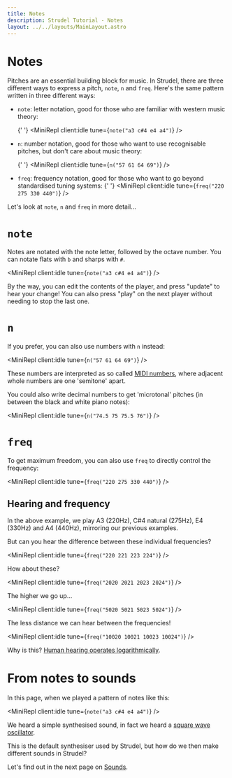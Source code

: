 ```yaml
---
title: Notes
description: Strudel Tutorial - Notes
layout: ../../layouts/MainLayout.astro
---
```



# Notes

Pitches are an essential building block for music.
In Strudel, there are three different ways to express a pitch, `note`, `n` and `freq`.
Here's the same pattern written in three different ways:

- `note`: letter notation, good for those who are familiar with western music theory:

  {' '}
  <MiniRepl client:idle tune={`note("a3 c#4 e4 a4")`} />

- `n`: number notation, good for those who want to use recognisable pitches, but don't care about music theory:

  {' '}
  <MiniRepl client:idle tune={`n("57 61 64 69")`} />

- `freq`: frequency notation, good for those who want to go beyond standardised tuning systems:
  {' '}
  <MiniRepl client:idle tune={`freq("220 275 330 440")`} />

Let's look at `note`, `n` and `freq` in more detail...

# `note`

Notes are notated with the note letter, followed by the octave number. You can notate flats with `b` and sharps with `#`.

<MiniRepl client:idle tune={`note("a3 c#4 e4 a4")`} />

By the way, you can edit the contents of the player, and press "update" to hear your change!
You can also press "play" on the next player without needing to stop the last one.

# `n`

If you prefer, you can also use numbers with `n` instead:

<MiniRepl client:idle tune={`n("57 61 64 69")`} />

These numbers are interpreted as so called [MIDI numbers](https://www.inspiredacoustics.com/en/MIDI_note_numbers_and_center_frequencies), where adjacent whole numbers are one 'semitone' apart.

You could also write decimal numbers to get 'microtonal' pitches (in between the black and white piano notes):

<MiniRepl client:idle tune={`n("74.5 75 75.5 76")`} />

# `freq`

To get maximum freedom, you can also use `freq` to directly control the frequency:

<MiniRepl client:idle tune={`freq("220 275 330 440")`} />

## Hearing and frequency

In the above example, we play A3 (220Hz), C#4 natural (275Hz), E4 (330Hz) and A4 (440Hz), mirroring our previous examples.

But can you hear the difference between these individual frequencies?

<MiniRepl client:idle tune={`freq("220 221 223 224")`} />

How about these?

<MiniRepl client:idle tune={`freq("2020 2021 2023 2024")`} />

The higher we go up...

<MiniRepl client:idle tune={`freq("5020 5021 5023 5024")`} />

The less distance we can hear between the frequencies!

<MiniRepl client:idle tune={`freq("10020 10021 10023 10024")`} />

Why is this? [Human hearing operates logarithmically](https://www.audiocheck.net/soundtests_nonlinear.php).

# From notes to sounds

In this page, when we played a pattern of notes like this:

<MiniRepl client:idle tune={`note("a3 c#4 e4 a4")`} />

We heard a simple synthesised sound, in fact we heard a [square wave oscillator](https://en.wikipedia.org/wiki/Square_wave).

This is the default synthesiser used by Strudel, but how do we then make different sounds in Strudel?

Let's find out in the next page on [Sounds](/learn/sounds).

<br />

